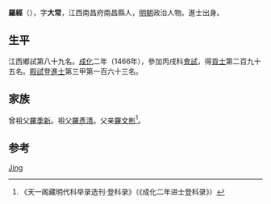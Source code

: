 {{Onesource|time=2021-08-21T08:49:38+00:00}}
'''羅經'''（{{bd|1434年||？}}），字'''大常'''，江西南昌府南昌縣人，[[明朝|明朝]]政治人物。進士出身。

== 生平 ==
江西鄉試第八十九名。[[成化|成化]]二年（1466年），參加丙戌科[[會試|會試]]，得[[貢士|貢士]]第二百九十五名。[[殿試|殿試]]登[[進士|進士]]第三甲第一百六十三名。

== 家族 ==
曾祖父[[羅季新|羅季新]]。祖父[[羅彥清|羅彥清]]。父亲[[羅文彬|羅文彬]]<ref>《天一阁藏明代科举录选刊·登科录》（《成化二年进士登科录》）</ref>。

== 参考 ==
{{reflist}}

{{成化二年丙戌科殿試金榜}}

{{Authority control}}

{{DEFAULTSORT:Luo}}
[[Category:罗姓|Jing]]


{{明朝人物小作品}}
